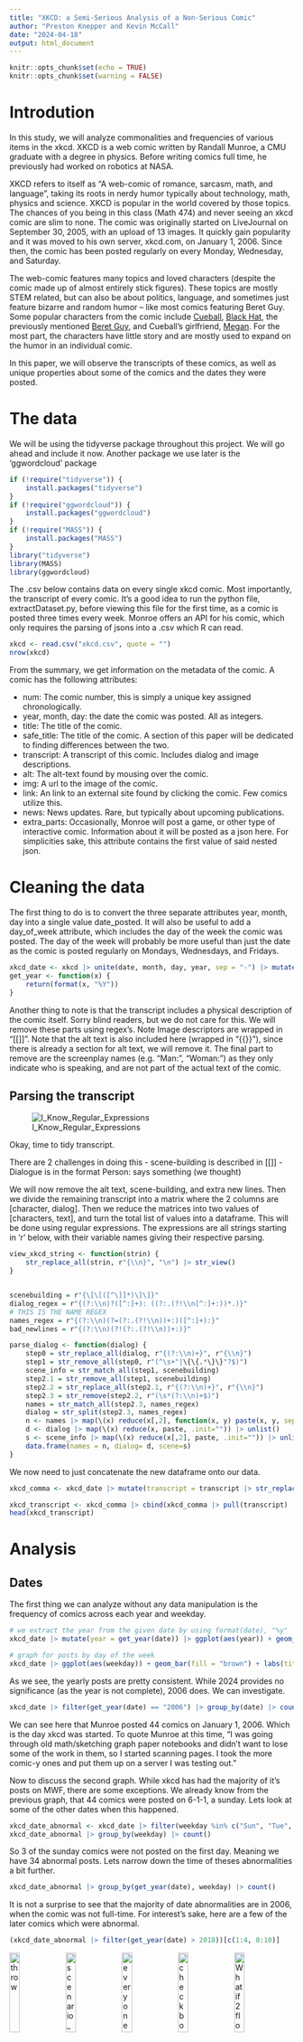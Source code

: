 ```yaml
---
title: "XKCD: a Semi-Serious Analysis of a Non-Serious Comic"
author: "Preston Knepper and Kevin McCall"
date: "2024-04-18"
output: html_document
---
```


```r
knitr::opts_chunk$set(echo = TRUE)
knitr::opts_chunk$set(warning = FALSE)
```

# Introdution

In this study, we will analyze commonalities and frequencies of various items in the xkcd. XKCD is a web comic written by Randall Munroe, a CMU graduate with a degree in physics. Before writing comics full time, he previously had worked on robotics at NASA.

XKCD refers to itself as "A web-comic of romance, sarcasm, math, and language", taking its roots in nerdy humor typically about technology, math, physics and science. XKCD is popular in the world covered by those topics. The chances of you being in this class (Math 474) and never seeing an xkcd comic are slim to none. The comic was originally started on LiveJournal on September 30, 2005, with an upload of 13 images. It quickly gain popularity and it was moved to his own server, xkcd.com, on January 1, 2006. Since then, the comic has been posted regularly on every Monday, Wednesday, and Saturday. 

The web-comic features many topics and loved characters (despite the comic made up of almost entirely stick figures). These topics are mostly STEM related, but can also be about politics, language, and sometimes just feature bizarre and random humor -- like most comics featuring Beret Guy. Some popular characters from the comic include [Cueball](https://www.explainxkcd.com/wiki/index.php/Cueball), [Black Hat](https://www.explainxkcd.com/wiki/index.php/Black_Hat), the previously mentioned [Beret Guy](https://www.explainxkcd.com/wiki/index.php/Beret_Guy), and Cueball's girlfriend, [Megan](https://www.explainxkcd.com/wiki/index.php/Megan). For the most part, the characters have little story and are mostly used to expand on the humor in an individual comic.

In this paper, we will observe the transcripts of these comics, as well as unique properties about some of the comics and the dates they were posted.

# The data
We will be using the tidyverse package throughout this project. We will go ahead and include it now. Another package we use later is the 'ggwordcloud' package
```r
if (!require("tidyverse")) {
    install.packages("tidyverse")
}
if (!require("ggwordcloud")) {
    install.packages("ggwordcloud")
}
if (!require("MASS")) {
    install.packages("MASS")
}
library("tidyverse")
library(MASS)
library(ggwordcloud)

```

The .csv below contains data on every single xkcd comic. Most importantly, the transcript of every comic. It's a good idea to run the python file, extractDataset.py, before viewing this file for the first time, as a comic is posted three times every week. Monroe offers an API for his comic, which only requires the parsing of jsons into a .csv which R can read.
```r
xkcd <- read.csv("xkcd.csv", quote = "")
nrow(xkcd)
```
From the summary, we get information on the metadata of the comic. A comic has the following attributes:

* num: The comic number, this is simply a unique key assigned chronologically.
* year, month, day: the date the comic was posted. All as integers.
* title: The title of the comic.
* safe_title: The title of the comic. A section of this paper will be dedicated to finding differences between the two.
* transcript: A transcript of this comic. Includes dialog and image descriptions.
* alt: The alt-text found by mousing over the comic.
* img: A url to the image of the comic.
* link: An link to an external site found by clicking the comic. Few comics utilize this.
* news: News updates. Rare, but typically about upcoming publications.
* extra_parts: Occasionally, Monroe will post a game, or other type of interactive comic. Information about it will be posted as a json here. For simplicities sake, this attribute contains the first value of said nested json.

# Cleaning the data

The first thing to do is to convert the three separate attributes year, month, day into a single value date_posted. It will also be useful to add a day_of_week attribute, which includes the day of the week the comic was posted. The day of the week will probably be more useful than just the date as the comic is posted regularly on Mondays, Wednesdays, and Fridays.

```r
xkcd_date <- xkcd |> unite(date, month, day, year, sep = "-") |> mutate(date = as.Date(mdy(date))) |> mutate(weekday = wday(date, label = TRUE),.after = date)
get_year <- function(x) {
    return(format(x, "%Y"))
}
```
Another thing to note is that the transcript includes a physical description of the comic itself. Sorry blind readers, but we do not care for this. We will remove these parts using regex's. Note Image descriptors are wrapped in "[[]]". Note that the alt text is also included here (wrapped in "\{\{\}\}"), since there is already a section for alt text, we will remove it. The final part to remove are the screenplay names (e.g. "Man:", "Woman:") as they only indicate who is speaking, and are not part of the actual text of the comic.

## Parsing the transcript

![I_Know_Regular_Expressions](https://xkcd.com/s/0b7742.png)

Okay, time to tidy transcript.

There are 2 challenges in doing this 
- scene-building is described in [[]]
- Dialogue is in the format Person: says something (we thought)

We will now remove the alt text, scene-building, and extra new lines. Then we divide the remaining transcript into a matrix where the 2 columns are [character, dialog]. Then we reduce the matrices into two values of [characters, text], and turn the total list of values into a dataframe.
This will be done using regular expressions. The expressions are all strings starting in 'r' below, with their variable names giving their respective parsing.

```r
view_xkcd_string <- function(strin) {
    str_replace_all(strin, r"{\\n}", "\n") |> str_view()
}


scenebuilding = r"{\[\[([^\]]*)\]\]}"
dialog_regex = r"{(?:\\n)?([^:]+): ((?:.(?!\\n[^:]+:))*.)}"
# THIS IS THE NAME REGEX
names_regex = r"{(?:\\n)(?=(?:.(?!\\n))+:)([^:]+):}"
bad_newlines = r"{(?:\\n)(?!(?:.(?!\\n))+:)}"

parse_dialog <- function(dialog) {
    step0 = str_replace_all(dialog, r"{(?:\\n)+}", r"{\\n}")
    step1 = str_remove_all(step0, r"(^\s+"|\{\{.*\}\}"?$)")
    scene_info = str_match_all(step1, scenebuilding)
    step2.1 = str_remove_all(step1, scenebuilding)
    step2.2 = str_replace_all(step2.1, r"{(?:\\n)+}", r"{\\n}")
    step2.3 = str_remove(step2.2, r"(\s*(?:\\n)+$)")
    names = str_match_all(step2.3, names_regex)
    dialog = str_split(step2.3, names_regex)
    n <- names |> map(\(x) reduce(x[,2], function(x, y) paste(x, y, sep = "|||"), .init="")) |> unlist()
    d <- dialog |> map(\(x) reduce(x, paste, .init="")) |> unlist()
    s <- scene_info |> map(\(x) reduce(x[,2], paste, .init="")) |> unlist()
    data.frame(names = n, dialog= d, scene=s)
}
```

We now need to just concatenate the new dataframe onto our data.

```r
xkcd_comma <- xkcd_date |> mutate(transcript = transcript |> str_replace_all("\\(COMMA\\)", ","))

xkcd_transcript <- xkcd_comma |> cbind(xkcd_comma |> pull(transcript) |> parse_dialog())
head(xkcd_transcript)
```


# Analysis
## Dates

The first thing we can analyze without any data manipulation is the frequency of comics across each year and weekday.
```r
# we extract the year from the given date by using format(date), "%y"
xkcd_date |> mutate(year = get_year(date)) |> ggplot(aes(year)) + geom_bar(fill = "brown") + labs(title = "Number of Comics Posted by Year")
```
```r
# graph for posts by day of the week
xkcd_date |> ggplot(aes(weekday)) + geom_bar(fill = "brown") + labs(title = "Number of Comics Posted by Weekday")
```

As we see, the yearly posts are pretty consistent. While 2024 provides no significance (as the year is not complete), 2006 does. We can investigate.
```r
xkcd_date |> filter(get_year(date) == "2006") |> group_by(date) |> count() |> arrange(desc(n)) |> head()
```
We can see here that Munroe posted 44 comics on January 1, 2006. Which is the day xkcd was started. To quote Munroe at this time, "I was going through old math/sketching graph paper notebooks and didn't want to lose some of the work in them, so I started scanning pages. I took the more comic-y ones and put them up on a server I was testing out."

Now to discuss the second graph. While xkcd has had the majority of it's posts on MWF, there are some exceptions. We already know from the previous graph, that 44 comics were posted on 6-1-1, a sunday. Lets look at some of the other dates when this happened.
```r
xkcd_date_abnormal <- xkcd_date |> filter(weekday %in% c("Sun", "Tue", "Thu", "Sat"), date != "2006-01-01")
xkcd_date_abnormal |> group_by(weekday) |> count()
```
So 3 of the sunday comics were not posted on the first day. Meaning we have 34 abnormal posts. Lets narrow down the time of theses abnormalities a bit further.
```r
xkcd_date_abnormal |> group_by(get_year(date), weekday) |> count()
```
It is not a surprise to see that the majority of date abnormalities are in 2006, when the comic was not full-time. For interest's sake, here are a few of the later comics which were abnormal.
```r
(xkcd_date_abnormal |> filter(get_year(date) > 2018))[c(1:4, 8:10)]
```
<p float="left">
    <img src="https://imgs.xkcd.com/comics/throw.png" alt="throw" width="19%"/>
    <img src="https://imgs.xkcd.com/comics/scenario_4.png" alt="scenario_4" width="19%"/>
    <img src="https://imgs.xkcd.com/comics/everyones_an_epidemiologist.png" alt="everyones_an_epidemiologist" width="19%"/>
    <img src="https://imgs.xkcd.com/comics/checkbox.gif"alt="checkbox" width="19%"/>
    <img src="https://imgs.xkcd.com/comics/what_if_2_flowchart.png" alt="What if 2 flowchart" width="19%"/>
</p> 
Interestingly enough, all but one of the last 5 comics which were off-schedule were "special" comics (a term we will define later) and/or promotions for Munroe's most recent publication (in these cases, <ins>What if? 2</ins> and <ins>How to</ins> where promoted).

## Special comics

Speaking of special comics. Lets look at some of those. In this project, we define special comics as any unusual post that isn't just a comic. The primary form of this are posts where the extra_parts fields are not null, that is the comic is an interactive comic. It could be a game, a gif, or a movie. We will also be looking at comics with links and comics where some news was announced. 
```r
specialComics <- xkcd_date |> filter(extra_parts != " NA")
hasNews <- xkcd_date |> filter(news != " NA")
hasLink <- xkcd_date |> filter(link != " NA")
special_union <- union(union(specialComics, hasNews), hasLink)
nrow(specialComics)
nrow(hasNews)
nrow(hasLink)
nrow(special_union)
nrow(intersect(specialComics, hasNews))
nrow(intersect(specialComics, hasLink))
nrow(intersect(hasNews, hasLink))
nrow(intersect(specialComics, intersect(hasNews, hasLink)))
```

So there are 23 special comics. 54 comics with news announced, and 72 comics which have a link attached to the picture. This totals to 125 special comics (as some comics fall under more than one of the 3 categories). We see that there are 9 comics which are both special and have news, 3 comics which are special and have a link, 12 comics which have both news and a link, and 0 comics with all 3 qualities.

Lets look at how frequent these comics were over time.

```r
special_union |> mutate(year = format(date, "%Y")) |> ggplot(aes(year)) + geom_bar(fill = "orange") + labs(title = "Comics with Unique Properties by Year")
```

Here's how frequent each attribute was over time.

```r
specialComics |> mutate(year = get_year(date)) |> ggplot(aes(year)) + geom_bar(fill = "red") + labs(title = "Special Comics by Year")
hasLink |> mutate(year = get_year(date)) |> ggplot(aes(year)) + geom_bar(fill = "green") + labs(title = "Comics with Links by Year")
hasNews |> mutate(year = get_year(date)) |> ggplot(aes(year)) + geom_bar(fill = "blue") + labs(title = "Comics with News by Year")
```
We see here that the majority of the comics with extra features peaked around 2012, and had a spike in 2022. This is true for the individual properties as well, with the exception that news did not have a spike in 2022.

Lets go back a bit to where we analyzed the comics that were posted on Tuesdays and Thursdays. We can try to prove our hypothesis that most of these are our special comics. 
```r
special_union |> ggplot(aes(weekday)) + geom_bar(fill = "purple") + labs(title = "Comics with Unique Properties by Weekday")
nrow(union(special_union, xkcd_date_abnormal))
nrow(intersect(special_union, xkcd_date_abnormal)) / nrow(xkcd_date_abnormal)
nrow(special_union) / nrow(xkcd)
```
We see here that the distribution looks fairly similar to the previous weekday graph. However looking at the numbers, we see that there are 145 comics with unique properties that were posted on abnormal days. That's 41.1% of all comics posted on abnormal days. Considering comics with unique properties make up about 4.3% of all comics. This means unique comics make up a significant portion of comics posted on off-days.

## Titles
One thing mentioned in Section 1: The Data is that there didn't seem to be a difference between 'title' and 'safe_title'. Let's look at that now.

```r
xkcd_title_diff <- xkcd_date |> filter(title != safe_title)
xkcd_title_diff[1:5]
```
One of these comics has an accent above the 'e' in the word 'Clichéd' which may not be readable by some browsers. The other has a blue fill for the word 'House', which once again, may not be readable by some browsers. It is interesting that the answer for this problem was to create an entire new field for this problem, when it could have been handled like the 'extra_parts' item, where only some of the comics even register one (we put in a NA value for all comics which had no 'extra_parts' attribute).
<p float="left">
    <img src="https://imgs.xkcd.com/comics/cliched_exchanges.png" alt="cliched_exchanges" width="49%"/>
    <img src="https://imgs.xkcd.com/comics/house_of_pancakes.png" alt="house_of_pancakes" width="49%"/>
</p> 

## The transcript
Now for the part we've all been waiting for. After expending much effort into parsing the transcript with regular expressions, we will finally use it. Starting with the most common 100 words used in his comic.

```r
xkcd_words <- xkcd_transcript |> separate_longer_delim(dialog, delim = regex(r"(\s+)")) |> mutate(dialog = tolower(dialog) |> str_replace_all("[^[\\w+]]", "") |> na_if("")) |> filter(!is.na(dialog))
word_frequency <- xkcd_words |> group_by(dialog) |> count() |> arrange(desc(n))
```

To no one's suprise, the most common words are the articles 'the', 'a', 'of', etc.. 

Let's now look at the most common character's in the comic.
```r
xkcd_characters <- xkcd_transcript |> separate_longer_delim(names, delim = "|||") |> mutate(names = str_squish(names) |> tolower() |> na_if("")) |> filter(!is.na(names))
character_freq <- xkcd_characters |> group_by(names) |> count() |> arrange(desc(n))
head(character_freq)
black_hat_guys <- character_freq |> filter(str_detect(names, ".*hat.*")) |> filter(str_detect(names, ".*black.*")); black_hat_guys
black_hat_guys |> ungroup() |> summarize(black_hat_count = sum(n))
```

Most of these names are generic (man, woman, etc.). However, the notable character's within the top 20 are 'Black Hat Guy' and 'Beret Guy'. As mentioned earlier, these characters have the most consistent personality and are some of the favorite characters of the comic. Otherwise, it seems that the naming of characters is very inconsistent, with seven different entries for 'Black Hat Guy' in the first 150 most common character names: "man in black hat", "guy with hat", "black hat", "black hat man", "hat man", "black hat guy", "hat guy". This makes it hard to perform any actual analysis on this data. However, there are still some interesting things to pull from here. For example we see an entry for 'randall' (the comics' author), let's look into those comics.


Let's see how good of a job we did parsing the comics.

The xkcd comics have a wiki where people compile information about the comics. Let's take a look at hat guy once again.

According to the wiki https://www.explainxkcd.com/wiki/index.php/Black_Hat, Black hat makes 174 appearances. With our regex, we have captured 101. For Black Hat, we successfully recognize 58% of his occurances.

```r
black_hat <- xkcd_characters |>
    filter((str_detect(names, "\\bhat\\b") & str_detect(names, "black|man|guy")) | (str_detect(scene, "\\bhat\\b") & str_detect(scene, "black|man|guy"))) |> 
    filter(!str_detect(names, "boy|white")) |> group_by(num, date, weekday, title) |> count()
black_hat |> mutate(year = get_year(date)) |> ggplot(aes(year)) + geom_bar(fill = "black") + 
    labs(title = "Black Hat Man Appearances Over Time")
```

We see a general downward trend. This makes sense as Black Hat was an early character who had most repetitive appearances during the early years of the comic. However, we notice that his appearances just cut off after 2016. However, we see Black Hat recently in comic 2900: Call My Cell on February 28, 2024. A look at this comic shows that there is no transcript. Interesting.

```r
beret <- xkcd_characters |> filter(str_detect(names, "beret") | str_detect(scene, "beret")) |> group_by(num, date, weekday, title) |> count()
beret |> mutate(year = get_year(date)) |> ggplot(aes(year, fill = year)) + geom_bar(show.legend = FALSE) + 
    labs(title = "Beret Man Appearances Over Time")
```
Now we are going to fix these inconsistencies.
```r
fix_beret <- function(x) {
  if_else(str_detect(x, "beret"),
          "Beret Guy",
          x)
}

fix_black_hat <- function(x) {
  if_else(str_detect(x, "\\bhat\\b") & str_detect(x, "black|man|guy"),
          "Black Hat",
          x)
}

test <- c("beret", "amongus", "black hat")

fix_beret(test)
fix_black_hat(test)

xkcd_characters <- xkcd_characters |> mutate(names = fix_beret(names), names = fix_black_hat(names))
```



With Beret man, we see a reverse trend over Black Hat. Beret man is one of Munroe's favorite characters, so the slow increase in appearances makes sense. Once again, though, we see a sudden cutoff of appearances after 2015. Investigating again we see missing transcripts.

## Comics with no transcripts
```r
no_transcript <- xkcd_transcript |> filter(transcript == " NA")
no_transcript |> mutate(year = get_year(date)) |> ggplot(aes(year, fill = year)) + geom_bar(show.legend = FALSE ) + labs(title = "Comics Without Transcripts Over Time")
no_transcript |> filter(get_year(date) == 2015)
nrow(no_transcript) / nrow(xkcd)
```

Turns out, Munroe stopped writing transcripts in 2016, not a single transcript was missed until 2015. Then the transcripts stopped overall. This was a very unfortunate surprise to our already unfortunate experience parsing the transcript. This is about 43% of the database missing transcripts. However, we still have data from the first 10 years of the comic.

### Linear Descriminant Analysis (LDA)

Linear Descriminant analysis allows us to create a model which will determine likelyhood of a catagorical variable. In this case, we are trying to predict if Black Hat is in a comic or not.

```r
xkcd_for_fit <- (xkcd_transcript |> mutate(has_black_hat = num %in% black_hat$num, has_beret = num %in% beret$num))[1:1500,]
sample <- sample(1500, 750)
xkcd_sample <- xkcd_for_fit[sample,]
xkcd_test <- xkcd_for_fit[-sample,]
lda.fit <- lda(has_black_hat ~ date, data = xkcd_sample)
lda.fit
lda.pred <- predict(lda.fit, data = xkcd_test)
names(lda.pred)
lda.class = lda.pred$class
table(lda.class, xkcd_test$has_black_hat)
```

This didn't end up working as the model always chose false.

### Word Clouds

Words clouds are a good way to visualize trends in categorical variables. Here are word clouds summarizing
the data from XKCD.

```r
parsed_comic <- xkcd_comma |> pull(transcript) |> parse_dialog() |> tibble()

remove_characters_regex <- r"{\s+|<[^>]*>+|\\n|[\\\/\~\@\#\$\%\^\&\*\(\)\-\_\=\+\[\]\}\{\,\.\?\/\"\;\:\|\>\<\!]}"

set.seed(42)

# Top 10 most frequent characters in the dataset
top_10_characters <- xkcd_characters |>
  group_by(names) |>
  count(names) |>
  arrange(desc(n)) |>
  head(10)

words_said <- xkcd_characters |>
  dplyr::select(c(num, names, date, dialog)) |>
  mutate(dialog=tolower(dialog)) |>
  separate_longer_delim(dialog, regex(remove_characters_regex)) |>
  filter(dialog != "" & dialog != "na") |>
  rename(words=dialog)

word_distribution <- words_said |>
  group_by(words) |>
  summarise(word_count=n()) |> 
  mutate(dist = cume_dist(word_count)); word_distribution

character_words_said <- words_said |> 
  semi_join(top_10_characters, join_by(names)) |>
  group_by(names, words) |>
  summarise(word_count=n()) |>
  mutate(rank = dense_rank(desc(word_count)),
         dist = cume_dist(word_count)); character_words_said

character_unusual_words <- character_words_said |>
  inner_join(word_distribution, join_by(words)) |>
  mutate(percent_difference = (dist.x-dist.y) / dist.y) |>
  filter(percent_difference > .5) |>
  mutate(rank = dense_rank(desc(percent_difference))) |>
  arrange(rank)
character_unusual_words

all_words <- parsed_comic$scene |>
  tolower() |>
  append(parsed_comic$dialog |> tolower()) |>
  lapply(\(x) str_split(x, remove_characters_regex, simplify = TRUE)) |>
  unlist()
all_words <- all_words[all_words != "" & all_words != "na"]

all_words_tibble <- tibble(words=all_words) |>
  group_by(words) |>
  summarise(word_count=n()) |> 
  arrange(desc(word_count))


# The most common words
all_words_tibble |>
  filter(word_count > 100) |>
  ggplot(aes(label = words, size = word_count)) +
  geom_text_wordcloud() +
  scale_size_area(max_size = 30) +
  theme_minimal()

# Random sample of words
all_words_tibble |>
    sample_n(100, weight = word_count) |>
    ggplot(aes(label=words, size=word_count)) +
    geom_text_wordcloud() +
    scale_size_area(max_size = 30) +
    theme_minimal()


character_words_said |>
  filter(rank <= 20) |>
  ggplot(aes(label = words, size = word_count)) +
  geom_text_wordcloud() +
  facet_wrap(~names) +
  scale_size_area(max_size = 12) +
  theme_minimal() +
  labs(title="Top 20 words said by each character")

top_10_characters

for (character in top_10_characters |> pull(names)) {
  plot <- character_unusual_words |>
    ungroup() |>
    filter(names==character) |>
    slice_head(n=20) |>
    ggplot(aes(label = words, size = percent_difference)) +
    geom_text_wordcloud() +
    # scale_size_area(max_size = 5) +
    theme_minimal() +
    labs(title=paste("Unusual words for ", character), subtitle = "Words that are 50% more unlikely compared to the overall words")
  print(plot)
}



```

# Conclusion

Overall, despite spending a significant portion of time parsing the transcripts, we found very little accurate information. This is mostly due to the inconsistencies from the transcript. These include the fact that parsing the character names would also pull any text which was followed with a ':'. Unfortunately, there isn't a way around this besides separating the transcripts of all 2900+ comics by hand. Another problem, as mentioned previously, is that the naming of characters is extremely inconsistent, making grouping by characters extremely ineffective. some comics didn't even have transcript when they should have, leaving the entry blank. Overall, the transcripts were inconsistent and not ready for data analysis, and even after considerable amounts of cleaning, still yielded inconsistencies.

# Sources

- xkcd.com
- xkcd.com/json.html
- xkcd.com/about/
- explainxkcd.com